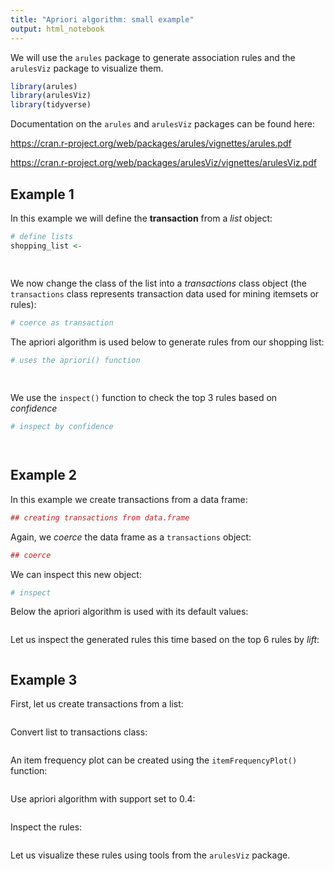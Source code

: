 ```yaml
---
title: "Apriori algorithm: small example"
output: html_notebook
---
```


We will use the `arules` package to generate association rules and the `arulesViz` package to visualize them.

```r
library(arules)
library(arulesViz)
library(tidyverse)
```

Documentation on the `arules` and `arulesViz` packages can be found here: 

<https://cran.r-project.org/web/packages/arules/vignettes/arules.pdf>

<https://cran.r-project.org/web/packages/arulesViz/vignettes/arulesViz.pdf>



## Example 1

In this example we will define the **transaction** from a _list_ object:

```r
# define lists
shopping_list <- 
  
  
```

We now change the class of the list into a _transactions_ class object (the `transactions` class represents transaction data used for mining itemsets or rules):

```r
# coerce as transaction

```

The apriori algorithm is used below to generate rules from our shopping list:

```r
# uses the apriori() function

  
```

We use the `inspect()` function to check the top 3 rules based on _confidence_


```r
# inspect by confidence

```

```r

```

```r

```


## Example 2

In this example we create transactions from a data frame:


```r
## creating transactions from data.frame

```

Again, we _coerce_ the data frame as a `transactions` object:

```r
## coerce

```

We can inspect this new object:

```r
# inspect

```

Below the apriori algorithm is used with its default values:


```r

```

Let us inspect the generated rules this time based on the top 6 rules by _lift_:

```r

```


## Example 3

First, let us create transactions from a list:

```r

```

Convert list to transactions class:

```r

```

An item frequency plot can be created using the `itemFrequencyPlot()` function:

```r


```


Use apriori algorithm with support set to 0.4:

```r


```



Inspect the rules:

```r

```

Let us visualize these rules using tools from the `arulesViz` package.



```r

```








